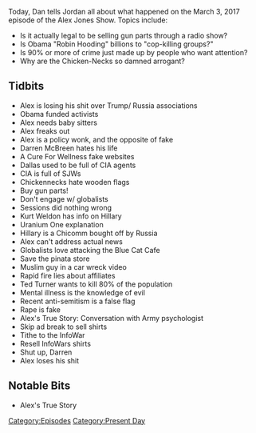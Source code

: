 {{DEFAULTSORT:
    #_EPISODE_0019:March 3, 2017
}}{{Episode
    | title           = March 3, 2017
    | caption         = Listen to this episode on [https://knowledgefight.libsyn.com/knowledge-fight-march-3-2017 Libsyn] [https://open.spotify.com/episode/4gfQwSQVGLMWmv7DQQ9M0b Spotify], Read the [[Transcript/19: March 3, 2017|Unofficial Transcript]]
    | episodeNumber   = 19
    | length          = 02:22:40
    | airDate         = March 6, 2017
    | coverageDate    = March 3, 2017
    | episodeType     = [[:Category:Present Day|Present Day]]
    | appearance      = [[Darren McBreen]], [[Jeff Sessions]], [[Kurt Weldon]]
    | beverage        = Champagne
    | oocDrop         = Globalists are super uncool; I hate stupid liberals
    | previousEpisode = [[18: March 1, 2017/Super Bowl Bonus]]
    | nextEpisode     = [[20: March 6 & Celebrity Cameos]]
}}

{{Stub}}

Today, Dan tells Jordan all about what happened on the March 3, 2017 episode of the Alex Jones Show. Topics include:

*Is it actually legal to be selling gun parts through a radio show?
*Is Obama "Robin Hooding" billions to "cop-killing groups?"
*Is 90% or more of crime just made up by people who want attention?
*Why are the Chicken-Necks so damned arrogant?

==Tidbits==

*Alex is losing his shit over Trump/ Russia associations
*Obama funded activists
*Alex needs baby sitters
*Alex freaks out
*Alex is a policy wonk, and the opposite of fake
*Darren McBreen hates his life
*A Cure For Wellness fake websites
*Dallas used to be full of CIA agents
*CIA is full of SJWs
*Chickennecks hate wooden flags
*Buy gun parts!
*Don't engage w/ globalists
*Sessions did nothing wrong
*Kurt Weldon has info on Hillary
*Uranium One explanation
*Hillary is a Chicomm bought off by Russia
*Alex can't address actual news
*Globalists love attacking the Blue Cat Cafe
*Save the pinata store
*Muslim guy in a car wreck video
*Rapid fire lies about affiliates
*Ted Turner wants to kill 80% of the population
*Mental illness is the knowledge of evil
*Recent anti-semitism is a false flag
*Rape is fake
*Alex's True Story: Conversation with Army psychologist
*Skip ad break to sell shirts
*Tithe to the InfoWar
*Resell InfoWars shirts
*Shut up, Darren
*Alex loses his shit

==Notable Bits==

*Alex's True Story

[[Category:Episodes]]
[[Category:Present Day]]
